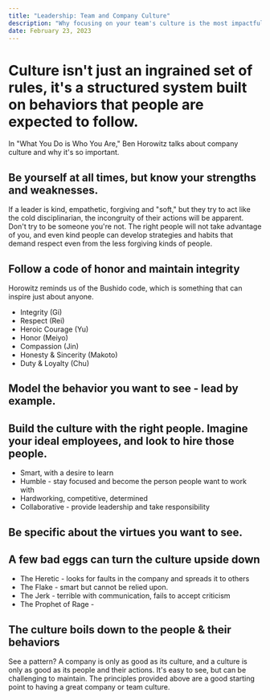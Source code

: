 ```yaml
---
title: "Leadership: Team and Company Culture"
description: "Why focusing on your team's culture is the most impactful thing you can do."
date: February 23, 2023
---
```


# Culture isn't just an ingrained set of rules, it's a structured system built on behaviors that people are expected to follow.

 In "What You Do is Who You Are," Ben Horowitz talks about company culture and why it's so important.

## Be yourself at all times, but know your strengths and weaknesses.
If a leader is kind, empathetic, forgiving and "soft," but they try to act like the cold disciplinarian, the incongruity of their actions will be apparent. 
Don't try to be someone you're not. The right people will not take advantage of you, and even kind people can develop strategies and habits that demand respect even from the less forgiving kinds of people.

## Follow a code of honor and maintain integrity

Horowitz reminds us of the Bushido code, which is something that can inspire just about anyone. 
- Integrity (Gi)
- Respect (Rei)
- Heroic Courage (Yu)
- Honor (Meiyo)
- Compassion (Jin)
- Honesty & Sincerity (Makoto)
- Duty & Loyalty (Chu)

## Model the behavior you want to see - lead by example.

## Build the culture with the right people. Imagine your ideal employees, and look to hire those people.
  - Smart, with a desire to learn
  - Humble - stay focused and become the person people want to work with
  - Hardworking, competitive, determined
  - Collaborative - provide leadership and take responsibility

## Be specific about the virtues you want to see.

## A few bad eggs can turn the culture upside down
  - The Heretic - looks for faults in the company and spreads it to others
  - The Flake - smart but cannot be relied upon. 
  - The Jerk - terrible with communication, fails to accept criticism
  - The Prophet of Rage - 

## The culture boils down to the people & their behaviors
See a pattern? A company is only as good as its culture, and a culture is only as good as its people and their actions.
It's easy to see, but can be challenging to maintain. The principles provided above are a good starting point to having a great company or team culture.